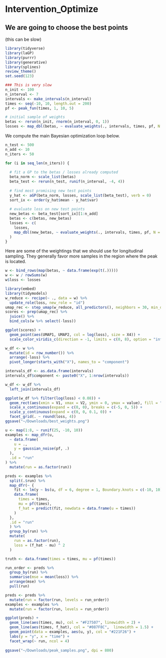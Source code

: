 # Intervention_Optimize


## We are going to choose the best points
 (this can be slow)

```r
library(tidyverse)
library(laGP)
library(purrr)
library(generative)
library(splines)
review_theme()
set.seed(123)
```

```r
### This is very slow
n_init <- 100
n_interval <- 7
intervals <- make_intervals(n_interval)
times <- seq(-10, 10, length.out = 200)
pf <- peak_fun(times, 1, 10, 5)

# initial sample of weights
betas <- rerun(n_init, rnorm(n_interval, 0, 1))
losses <- map_dbl(betas, ~ evaluate_weights(., intervals, times, pf, N = 25))
```

We compute the main Bayesian optimization loop below.

```r
n_test <- 500
n_add <- 10
n_iters <- 50

for (i in seq_len(n_iters)) {
  
  # fit a GP to the betas / losses already computed
  beta_norm <- scale_list(betas)
  beta_test <- rerun(n_test, runif(n_interval, -4, 4))
  
  # find most promising new test points
  y_hat <- aGP(beta_norm, losses, scale_list(beta_test), verb = 0)
  sort_ix <- order(y_hat$mean - y_hat$var)
  
  # evaluate loss on new test points
  new_betas <- beta_test[sort_ix][1:n_add]
  betas <- c(betas, new_betas)
  losses <- c(
    losses, 
    map_dbl(new_betas, ~ evaluate_weights(., intervals, times, pf, N = 25))
  )
}
```

Here are some of the weightings that we should use for longitudinal sampling.
They generally favor more samples in the region where the peak is located.

```r
w <- bind_rows(map(betas, ~ data.frame(exp(t(.)))))
w <- w / rowSums(w)
w$loss <- losses

library(embed)
library(tidymodels)
w_reduce <- recipe(~ ., data = w) %>%
  update_role(loss, new_role = "id")
umap_rec <- step_umap(w_reduce, all_predictors(), neighbors = 30, min_dist = 0.05)
scores <- prep(umap_rec) %>% 
  juice() %>%
  bind_cols(w %>% select(-loss))
```

```r
ggplot(scores) +
  geom_point(aes(UMAP1, UMAP2, col = log(loss), size = X4)) +
  scale_color_viridis_c(direction = -1, limits = c(0, 8), option = "inferno")
```

```r
w_df <- w %>%
  mutate(id = row_number()) %>%
  arrange(-loss) %>%
  pivot_longer(starts_with("X"), names_to = "component")

intervals_df <- as.data.frame(intervals)
intervals_df$component <- paste0("X", 1:nrow(intervals))

w_df <- w_df %>%
  left_join(intervals_df)
```

```r
ggplot(w_df %>% filter(log(loss) < 0.08)) +
  geom_rect(aes(xmin = V1, xmax = V2, ymin = 0, ymax = value), fill = "#262526") +
  scale_x_continuous(expand = c(0, 0), breaks = c(-5, 0, 5)) +
  scale_y_continuous(expand = c(0, 0, 0.1, 0)) +
  facet_grid(. ~ round(loss, 4))
ggsave("~/Downloads/best_weights.png")
```

```r
u <- map(1:8, ~ runif(25, -10, 10))
examples <- map_dfr(u,
  ~ data.frame(
    u = .,
    y = gaussian_noise(pf, .)
  ),
  .id = "run"
) %>%
  mutate(run = as.factor(run))

preds <- examples %>%
  split(.$run) %>%
  map_dfr(~ {
    fit <- lm(y ~ bs(u, df = 6, degree = 1, Boundary.knots = c(-10, 10)), data = .)
    data.frame(
      times = times,
      mu = pf(times),
      f_hat = predict(fit, newdata = data.frame(u = times))
    )
  },
  .id = "run"
  ) %>%
  group_by(run) %>%
  mutate(
    run = as.factor(run), 
    loss = (f_hat - mu) ^ 2
  )

truth <- data.frame(times = times, mu = pf(times))

run_order <- preds %>%
  group_by(run) %>%
  summarise(mse = mean(loss)) %>%
  arrange(mse) %>%
  pull(run)

preds <- preds %>%
  mutate(run = factor(run, levels = run_order))
examples <- examples %>%
  mutate(run = factor(run, levels = run_order))

ggplot(preds) +
  geom_line(aes(times, mu), col = "#F27507", linewidth = 2) +
  geom_line(aes(times, f_hat), col = "#087F8C",  linewidth = 1.5) +
  geom_point(data = examples, aes(u, y), col = "#221F26") +
  labs(y = "y", x = "time") +
  facet_wrap(~ run, ncol = 4)
  
ggsave("~/Downloads/peak_samples.png", dpi = 800)
```

